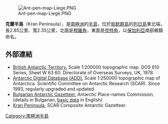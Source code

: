 [[Image:Ant-pen-map-Liege.PNG|thumb]]

'''克蘭半島'''（Kran Peninsula），是[[南極洲|南極洲]]的[[半島|半島]]，位於[[帕默群島|帕默群島]]的[[列日島|列日島]]東北端，長2.85公里、寬2.35公里，北面是[[穆羅角|穆羅角]]，東面是[[奈特角|奈特角]]，以[[保加利亞|保加利亞]]南部鄉鎮命名。

{{coord|63|58|20|S|61|49|00|W|display=title}}

==外部連結==
* [http://data.aad.gov.au/aadc/mapcat/display_map.cfm?map_id=3197 British Antarctic Territory.]{{Wayback|url=http://data.aad.gov.au/aadc/mapcat/display_map.cfm?map_id=3197 |date=20131110102903 }}  Scale 1:200000 topographic map.  DOS 610 Series, Sheet W 63 60.  Directorate of Overseas Surveys, UK, 1978.
* [http://www.add.scar.org Antarctic Digital Database (ADD).]{{Wayback|url=http://www.add.scar.org/ |date=20170305000653 }} Scale 1:250000 topographic map of Antarctica. Scientific Committee on Antarctic Research (SCAR). Since 1993, regularly upgraded and updated.
* [http://apcbg.org/gazet-bg.doc Bulgarian Antarctic Gazetteer.]{{Wayback|url=http://apcbg.org/gazet-bg.doc |date=20131012104624 }} Antarctic Place-names Commission. (details in Bulgarian, [http://apcbg.org/gazet.htm basic data]{{Wayback|url=http://apcbg.org/gazet.htm |date=20160304071225 }} in English)
* [https://data.aad.gov.au/aadc/gaz/scar/display_name.cfm?gaz_id=137724 Kran Peninsula.] {{Wayback|url=https://data.aad.gov.au/aadc/gaz/scar/display_name.cfm?gaz_id=137724 |date=20181002033546 }} SCAR Composite Antarctic Gazetteer.

{{Antarctica-geo-stub}}
[[Category:南極洲半島|Category:南極洲半島]]
